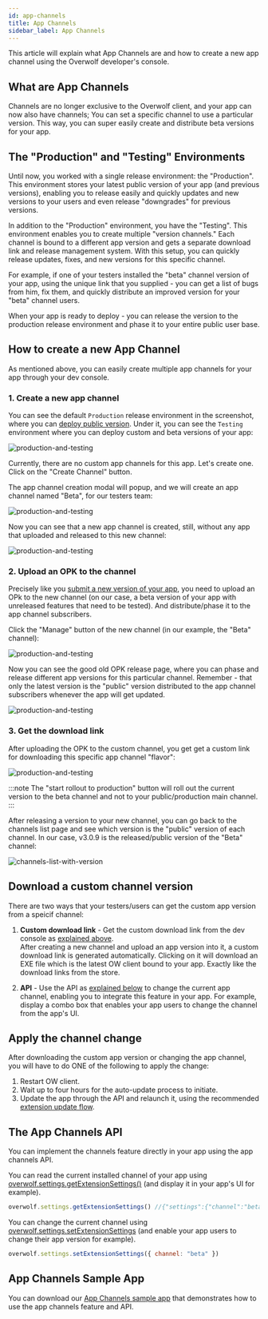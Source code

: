 ```yaml
---
id: app-channels
title: App Channels
sidebar_label: App Channels
---
```


This article will explain what App Channels are and how to create a new app channel using the Overwolf developer's console.

## What are App Channels

Channels are no longer exclusive to the Overwolf client, and your app can now also have channels; You can set a specific channel to use a particular version. This way, you can super easily create and distribute beta versions for your app.

## The "Production" and "Testing" Environments

Until now, you worked with a single release environment: the "Production". This environment stores your latest public version of your app (and previous versions), enabling you to release easily and quickly updates and new versions to your users and even release "downgrades" for previous versions.

In addition to the "Production" environment, you have the "Testing". This environment enables you to create multiple "version channels."  Each channel is bound to a different app version and gets a separate download link and release management system.  With this setup, you can quickly release updates, fixes, and new versions for this specific channel. 

For example, if one of your testers installed the "beta" channel version of your app, using the unique link that you supplied - you can get a list of bugs from him, fix them, and quickly distribute an improved version for your "beta" channel users.

When your app is ready to deploy - you can release the version to the production release environment and phase it to your entire public user base.

## How to create a new App Channel

As mentioned above, you can easily create multiple app channels for your app through your dev console.

### 1. Create a new app channel

You can see the default `Production` release environment in the screenshot, where you can [deploy public version](submit-a-new-version#upload-new-app-version). Under it, you can see the `Testing` environment where you can deploy custom and beta versions of your app:

![production-and-testing](../assets/dev-console/app-channels/production-and-testing.png)

Currently, there are no custom app channels for this app. Let's create one. Click on the "Create Channel" button.

The app channel creation modal will popup, and we will create an app channel named "Beta", for our testers team:

![production-and-testing](../assets/dev-console/app-channels/create-channel-modal.png)

Now you can see that a new app channel is created, still, without any app that uploaded and released to this new channel:

![production-and-testing](../assets/dev-console/app-channels/channels-list.png)

### 2. Upload an OPK to the channel

Precisely like you [submit a new version of your app](submit-a-new-version#3-upload-the-new-opk), you need to upload an OPk to the new channel (on our case, a beta version of your app with unreleased features that need to be tested). And distribute/phase it to the app channel subscribers.

Click the "Manage" button of the new channel (in our example, the "Beta" channel):

![production-and-testing](../assets/dev-console/app-channels/manage-button.png)

Now you can see the good old OPK release page, where you can phase and release different app versions for this particular channel. Remember - that only the latest version is the "public" version distributed to the app channel subscribers whenever the app will get updated.

![production-and-testing](../assets/dev-console/app-channels/drop-opk.png)

### 3. Get the download link

After uploading the OPK to the custom channel, you get get a custom link for downloading this specific app channel "flavor":

![production-and-testing](../assets/dev-console/app-channels/copy-link.png)

:::note
The "start rollout to production" button will roll out the current version to the beta channel and not to your public/production main channel.
:::

After releasing a version to your new channel, you can go back to the channels list page and see which version is the "public" version of each channel. In our case, v3.0.9 is the released/public version of the "Beta" channel:

![channels-list-with-version](../assets/dev-console/app-channels/channels-list-with-version.png)

## Download a custom channel version

There are two ways that your testers/users can get the custom app version from a speicif channel:

1. **Custom download link** - Get the custom download link from the dev console as [explained above](#3-get-the-download-link).  
  After creating a new channel and upload an app version into it, a custom download link is generated automatically. Clicking on it will download an EXE file which is the latest OW client bound to your app. Exactly like the download links from the store.

2. **API** - Use the API as [explained below](#the-app-channels-api) to change the current app channel, enabling you to integrate this feature in your app. For example, display a combo box that enables your app users to change the channel from the app's UI.

## Apply the channel change

After downloading the custom app version or changing the app channel, you will have to do ONE of the following to apply the change:

1. Restart OW client.
2. Wait up to four hours for the auto-update process to initiate.
3. Update the app through the API and relaunch it, using the recommended [extension update flow](../api/overwolf-extensions#recommended-extension-update-flow).


## The App Channels API

You can implement the channels feature directly in your app using the app channels API. 

You can read the current installed channel of your app using [overwolf.settings.getExtensionSettings()](../api/overwolf-settings#getextensionsettingscallback) (and display it in your app's UI for example).

```js
overwolf.settings.getExtensionSettings() //{"settings":{"channel":"beta"},"success":true}
```

You can change the current channel using [overwolf.settings.setExtensionSettings](../api/overwolf-settings#setextensionsettingsextensionsettings-callback) (and enable your app users to change their app version for example).

```js
overwolf.settings.setExtensionSettings({ channel: "beta" })
```

## App Channels Sample App

You can download our [App Channels sample app](https://github.com/overwolf/apis-sample-apps/tree/master) that demonstrates how to use the app channels feature and API.
